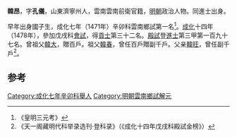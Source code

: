 '''韓昂'''，字'''孔儀'''，山東濟寧州人，雲南雲南前衛官籍，[[明朝|明朝]]政治人物。同進士出身。

早年出身國子生，成化七年（1471年）辛卯科雲南鄉試第一名<ref>《皇明三元考》</ref>。[[成化|成化]]十四年（1478年），參加戊戌科[[會試|會試]]，得[[貢士|貢士]]第三十二名。[[殿試|殿試]]登[[進士|進士]]第三甲第一百九十七名。曾祖父[[韓大|韓大]]，贈百戶。祖父[[韓春|韓春]]，曾任百戶贈副千戶。父亲[[韓旺|韓旺]]，曾任副千戶<ref>《天一阁藏明代科举录选刊·登科录》（《成化十四年戊戌科殿試金榜》）</ref>。

==参考==
{{reflist}}
{{明朝人物小作品}}
{{成化十四年戊戌科殿試金榜}}
{{DEFAULTSORT:Han韩}}

[[Category:成化七年辛卯科舉人|Category:成化七年辛卯科舉人]]
[[Category:明朝雲南鄉試解元|Category:明朝雲南鄉試解元]]